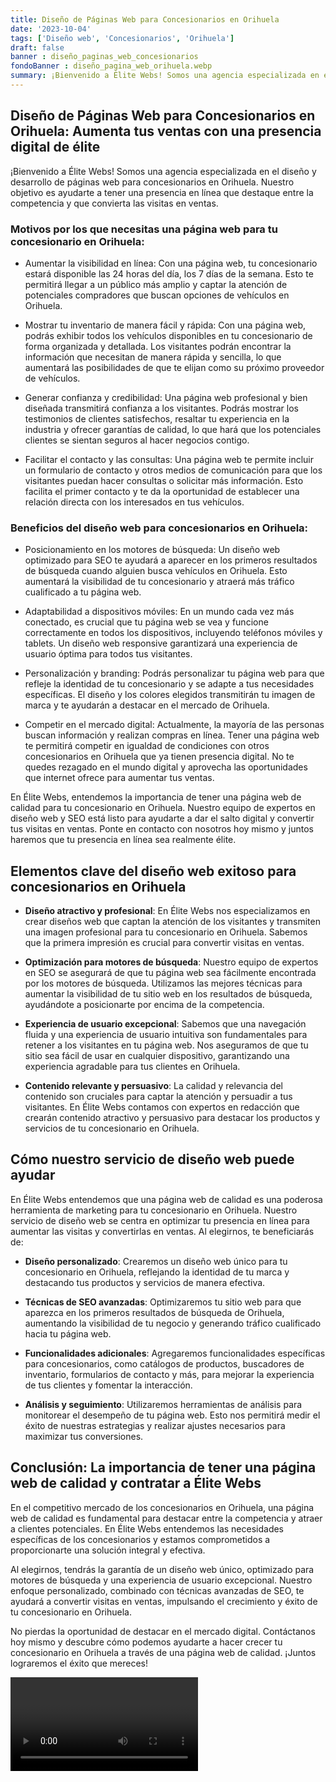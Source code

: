 ```yaml
---
title: Diseño de Páginas Web para Concesionarios en Orihuela
date: '2023-10-04'
tags: ['Diseño web', 'Concesionarios', 'Orihuela']
draft: false
banner : diseño_paginas_web_concesionarios
fondoBanner : diseño_pagina_web_orihuela.webp
summary: ¡Bienvenido a Élite Webs! Somos una agencia especializada en el diseño y desarrollo de páginas web para concesionarios en Orihuela. Nuestro objetivo es ayudarte a tener una presencia en línea que destaque entre la competencia y que convierta las visitas en ventas.
---
```


## Diseño de Páginas Web para Concesionarios en Orihuela: Aumenta tus ventas con una presencia digital de élite

¡Bienvenido a Élite Webs! Somos una agencia especializada en el diseño y desarrollo de páginas web para concesionarios en Orihuela. Nuestro objetivo es ayudarte a tener una presencia en línea que destaque entre la competencia y que convierta las visitas en ventas.

### Motivos por los que necesitas una página web para tu concesionario en Orihuela:

- Aumentar la visibilidad en línea: Con una página web, tu concesionario estará disponible las 24 horas del día, los 7 días de la semana. Esto te permitirá llegar a un público más amplio y captar la atención de potenciales compradores que buscan opciones de vehículos en Orihuela.

- Mostrar tu inventario de manera fácil y rápida: Con una página web, podrás exhibir todos los vehículos disponibles en tu concesionario de forma organizada y detallada. Los visitantes podrán encontrar la información que necesitan de manera rápida y sencilla, lo que aumentará las posibilidades de que te elijan como su próximo proveedor de vehículos.

- Generar confianza y credibilidad: Una página web profesional y bien diseñada transmitirá confianza a los visitantes. Podrás mostrar los testimonios de clientes satisfechos, resaltar tu experiencia en la industria y ofrecer garantías de calidad, lo que hará que los potenciales clientes se sientan seguros al hacer negocios contigo.

- Facilitar el contacto y las consultas: Una página web te permite incluir un formulario de contacto y otros medios de comunicación para que los visitantes puedan hacer consultas o solicitar más información. Esto facilita el primer contacto y te da la oportunidad de establecer una relación directa con los interesados en tus vehículos.

### Beneficios del diseño web para concesionarios en Orihuela:

- Posicionamiento en los motores de búsqueda: Un diseño web optimizado para SEO te ayudará a aparecer en los primeros resultados de búsqueda cuando alguien busca vehículos en Orihuela. Esto aumentará la visibilidad de tu concesionario y atraerá más tráfico cualificado a tu página web.

- Adaptabilidad a dispositivos móviles: En un mundo cada vez más conectado, es crucial que tu página web se vea y funcione correctamente en todos los dispositivos, incluyendo teléfonos móviles y tablets. Un diseño web responsive garantizará una experiencia de usuario óptima para todos tus visitantes.

- Personalización y branding: Podrás personalizar tu página web para que refleje la identidad de tu concesionario y se adapte a tus necesidades específicas. El diseño y los colores elegidos transmitirán tu imagen de marca y te ayudarán a destacar en el mercado de Orihuela.

- Competir en el mercado digital: Actualmente, la mayoría de las personas buscan información y realizan compras en línea. Tener una página web te permitirá competir en igualdad de condiciones con otros concesionarios en Orihuela que ya tienen presencia digital. No te quedes rezagado en el mundo digital y aprovecha las oportunidades que internet ofrece para aumentar tus ventas.

En Élite Webs, entendemos la importancia de tener una página web de calidad para tu concesionario en Orihuela. Nuestro equipo de expertos en diseño web y SEO está listo para ayudarte a dar el salto digital y convertir tus visitas en ventas. Ponte en contacto con nosotros hoy mismo y juntos haremos que tu presencia en línea sea realmente élite.

<GifSeo />

<Cta />

## Elementos clave del diseño web exitoso para concesionarios en Orihuela

- **Diseño atractivo y profesional**: En Élite Webs nos especializamos en crear diseños web que captan la atención de los visitantes y transmiten una imagen profesional para tu concesionario en Orihuela. Sabemos que la primera impresión es crucial para convertir visitas en ventas.

- **Optimización para motores de búsqueda**: Nuestro equipo de expertos en SEO se asegurará de que tu página web sea fácilmente encontrada por los motores de búsqueda. Utilizamos las mejores técnicas para aumentar la visibilidad de tu sitio web en los resultados de búsqueda, ayudándote a posicionarte por encima de la competencia.

- **Experiencia de usuario excepcional**: Sabemos que una navegación fluida y una experiencia de usuario intuitiva son fundamentales para retener a los visitantes en tu página web. Nos aseguramos de que tu sitio sea fácil de usar en cualquier dispositivo, garantizando una experiencia agradable para tus clientes en Orihuela.

- **Contenido relevante y persuasivo**: La calidad y relevancia del contenido son cruciales para captar la atención y persuadir a tus visitantes. En Élite Webs contamos con expertos en redacción que crearán contenido atractivo y persuasivo para destacar los productos y servicios de tu concesionario en Orihuela.

## Cómo nuestro servicio de diseño web puede ayudar

En Élite Webs entendemos que una página web de calidad es una poderosa herramienta de marketing para tu concesionario en Orihuela. Nuestro servicio de diseño web se centra en optimizar tu presencia en línea para aumentar las visitas y convertirlas en ventas. Al elegirnos, te beneficiarás de:

- **Diseño personalizado**: Crearemos un diseño web único para tu concesionario en Orihuela, reflejando la identidad de tu marca y destacando tus productos y servicios de manera efectiva.

- **Técnicas de SEO avanzadas**: Optimizaremos tu sitio web para que aparezca en los primeros resultados de búsqueda de Orihuela, aumentando la visibilidad de tu negocio y generando tráfico cualificado hacia tu página web.

- **Funcionalidades adicionales**: Agregaremos funcionalidades específicas para concesionarios, como catálogos de productos, buscadores de inventario, formularios de contacto y más, para mejorar la experiencia de tus clientes y fomentar la interacción.

- **Análisis y seguimiento**: Utilizaremos herramientas de análisis para monitorear el desempeño de tu página web. Esto nos permitirá medir el éxito de nuestras estrategias y realizar ajustes necesarios para maximizar tus conversiones.

## Conclusión: La importancia de tener una página web de calidad y contratar a Élite Webs

En el competitivo mercado de los concesionarios en Orihuela, una página web de calidad es fundamental para destacar entre la competencia y atraer a clientes potenciales. En Élite Webs entendemos las necesidades específicas de los concesionarios y estamos comprometidos a proporcionarte una solución integral y efectiva.

Al elegirnos, tendrás la garantía de un diseño web único, optimizado para motores de búsqueda y una experiencia de usuario excepcional. Nuestro enfoque personalizado, combinado con técnicas avanzadas de SEO, te ayudará a convertir visitas en ventas, impulsando el crecimiento y éxito de tu concesionario en Orihuela.

No pierdas la oportunidad de destacar en el mercado digital. Contáctanos hoy mismo y descubre cómo podemos ayudarte a hacer crecer tu concesionario en Orihuela a través de una página web de calidad. ¡Juntos lograremos el éxito que mereces!

<Video />

<CtaBot job='Concesionarios' city='Orihuela'/>

<Gmaps query='Orihuela+españa+maps' />